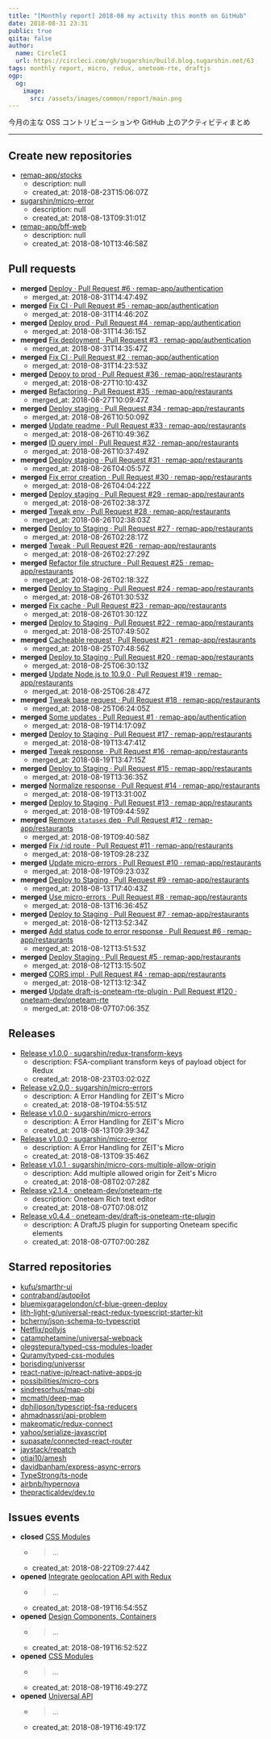 ```yaml
---
title: "[Monthly report] 2018-08 my activity this month on GitHub"
date: 2018-08-31 23:31
public: true
qiita: false
author:
  name: CircleCI
  url: https://circleci.com/gh/sugarshin/build.blog.sugarshin.net/63
tags: monthly report, micro, redux, oneteam-rte, draftjs
ogp:
  og:
    image:
      src: /assets/images/common/report/main.png
---
```


今月の主な OSS コントリビューションや GitHub 上のアクティビティまとめ

***

## Create new repositories

- [remap-app/stocks](https://github.com/remap-app/stocks)
  - description: null
  - created_at: 2018-08-23T15:06:07Z
- [sugarshin/micro-error](https://github.com/sugarshin/micro-error)
  - description: null
  - created_at: 2018-08-13T09:31:01Z
- [remap-app/bff-web](https://github.com/remap-app/bff-web)
  - description: null
  - created_at: 2018-08-10T13:46:58Z

## Pull requests

- **merged** [Deploy · Pull Request #6 · remap-app/authentication](https://github.com/remap-app/authentication/pull/6)
  - merged_at: 2018-08-31T14:47:49Z
- **merged** [Fix CI · Pull Request #5 · remap-app/authentication](https://github.com/remap-app/authentication/pull/5)
  - merged_at: 2018-08-31T14:46:20Z
- **merged** [Deploy prod · Pull Request #4 · remap-app/authentication](https://github.com/remap-app/authentication/pull/4)
  - merged_at: 2018-08-31T14:36:15Z
- **merged** [Fix deployment · Pull Request #3 · remap-app/authentication](https://github.com/remap-app/authentication/pull/3)
  - merged_at: 2018-08-31T14:35:47Z
- **merged** [Fix CI · Pull Request #2 · remap-app/authentication](https://github.com/remap-app/authentication/pull/2)
  - merged_at: 2018-08-31T14:23:53Z
- **merged** [Depoy to prod · Pull Request #36 · remap-app/restaurants](https://github.com/remap-app/restaurants/pull/36)
  - merged_at: 2018-08-27T10:10:43Z
- **merged** [Refactoring · Pull Request #35 · remap-app/restaurants](https://github.com/remap-app/restaurants/pull/35)
  - merged_at: 2018-08-27T10:09:47Z
- **merged** [Deploy staging · Pull Request #34 · remap-app/restaurants](https://github.com/remap-app/restaurants/pull/34)
  - merged_at: 2018-08-26T10:50:09Z
- **merged** [Update readme · Pull Request #33 · remap-app/restaurants](https://github.com/remap-app/restaurants/pull/33)
  - merged_at: 2018-08-26T10:49:36Z
- **merged** [ID query impl · Pull Request #32 · remap-app/restaurants](https://github.com/remap-app/restaurants/pull/32)
  - merged_at: 2018-08-26T10:37:49Z
- **merged** [Deploy staging · Pull Request #31 · remap-app/restaurants](https://github.com/remap-app/restaurants/pull/31)
  - merged_at: 2018-08-26T04:05:57Z
- **merged** [Fix error creation · Pull Request #30 · remap-app/restaurants](https://github.com/remap-app/restaurants/pull/30)
  - merged_at: 2018-08-26T04:04:22Z
- **merged** [Deploy staging · Pull Request #29 · remap-app/restaurants](https://github.com/remap-app/restaurants/pull/29)
  - merged_at: 2018-08-26T02:38:37Z
- **merged** [Tweak env · Pull Request #28 · remap-app/restaurants](https://github.com/remap-app/restaurants/pull/28)
  - merged_at: 2018-08-26T02:38:03Z
- **merged** [Deploy to Staging · Pull Request #27 · remap-app/restaurants](https://github.com/remap-app/restaurants/pull/27)
  - merged_at: 2018-08-26T02:28:17Z
- **merged** [Tweak · Pull Request #26 · remap-app/restaurants](https://github.com/remap-app/restaurants/pull/26)
  - merged_at: 2018-08-26T02:27:29Z
- **merged** [Refactor file structure · Pull Request #25 · remap-app/restaurants](https://github.com/remap-app/restaurants/pull/25)
  - merged_at: 2018-08-26T02:18:32Z
- **merged** [Deploy to Staging · Pull Request #24 · remap-app/restaurants](https://github.com/remap-app/restaurants/pull/24)
  - merged_at: 2018-08-26T01:30:53Z
- **merged** [Fix cache · Pull Request #23 · remap-app/restaurants](https://github.com/remap-app/restaurants/pull/23)
  - merged_at: 2018-08-26T01:30:12Z
- **merged** [Deploy to Staging · Pull Request #22 · remap-app/restaurants](https://github.com/remap-app/restaurants/pull/22)
  - merged_at: 2018-08-25T07:49:50Z
- **merged** [Cacheable request · Pull Request #21 · remap-app/restaurants](https://github.com/remap-app/restaurants/pull/21)
  - merged_at: 2018-08-25T07:48:56Z
- **merged** [Deploy to Staging · Pull Request #20 · remap-app/restaurants](https://github.com/remap-app/restaurants/pull/20)
  - merged_at: 2018-08-25T06:30:13Z
- **merged** [Update Node.js to 10.9.0 · Pull Request #19 · remap-app/restaurants](https://github.com/remap-app/restaurants/pull/19)
  - merged_at: 2018-08-25T06:28:47Z
- **merged** [Tweak base request · Pull Request #18 · remap-app/restaurants](https://github.com/remap-app/restaurants/pull/18)
  - merged_at: 2018-08-25T06:24:05Z
- **merged** [Some updates · Pull Request #1 · remap-app/authentication](https://github.com/remap-app/authentication/pull/1)
  - merged_at: 2018-08-19T14:17:09Z
- **merged** [Deploy to Staging · Pull Request #17 · remap-app/restaurants](https://github.com/remap-app/restaurants/pull/17)
  - merged_at: 2018-08-19T13:47:41Z
- **merged** [Tweak response · Pull Request #16 · remap-app/restaurants](https://github.com/remap-app/restaurants/pull/16)
  - merged_at: 2018-08-19T13:47:15Z
- **merged** [Deploy to Staging · Pull Request #15 · remap-app/restaurants](https://github.com/remap-app/restaurants/pull/15)
  - merged_at: 2018-08-19T13:36:35Z
- **merged** [Normalize response · Pull Request #14 · remap-app/restaurants](https://github.com/remap-app/restaurants/pull/14)
  - merged_at: 2018-08-19T13:31:00Z
- **merged** [Deploy to Staging · Pull Request #13 · remap-app/restaurants](https://github.com/remap-app/restaurants/pull/13)
  - merged_at: 2018-08-19T09:44:59Z
- **merged** [Remove `statuses` dep · Pull Request #12 · remap-app/restaurants](https://github.com/remap-app/restaurants/pull/12)
  - merged_at: 2018-08-19T09:40:58Z
- **merged** [Fix /:id route · Pull Request #11 · remap-app/restaurants](https://github.com/remap-app/restaurants/pull/11)
  - merged_at: 2018-08-19T09:28:23Z
- **merged** [Update micro-errors · Pull Request #10 · remap-app/restaurants](https://github.com/remap-app/restaurants/pull/10)
  - merged_at: 2018-08-19T09:23:03Z
- **merged** [Deploy to Staging · Pull Request #9 · remap-app/restaurants](https://github.com/remap-app/restaurants/pull/9)
  - merged_at: 2018-08-13T17:40:43Z
- **merged** [Use micro-errors · Pull Request #8 · remap-app/restaurants](https://github.com/remap-app/restaurants/pull/8)
  - merged_at: 2018-08-13T16:36:45Z
- **merged** [Deploy to Staging · Pull Request #7 · remap-app/restaurants](https://github.com/remap-app/restaurants/pull/7)
  - merged_at: 2018-08-12T13:52:34Z
- **merged** [Add status code to error response · Pull Request #6 · remap-app/restaurants](https://github.com/remap-app/restaurants/pull/6)
  - merged_at: 2018-08-12T13:51:53Z
- **merged** [Deploy Staging · Pull Request #5 · remap-app/restaurants](https://github.com/remap-app/restaurants/pull/5)
  - merged_at: 2018-08-12T13:15:50Z
- **merged** [CORS impl · Pull Request #4 · remap-app/restaurants](https://github.com/remap-app/restaurants/pull/4)
  - merged_at: 2018-08-12T13:12:34Z
- **merged** [Update draft-js-oneteam-rte-plugin · Pull Request #120 · oneteam-dev/oneteam-rte](https://github.com/oneteam-dev/oneteam-rte/pull/120)
  - merged_at: 2018-08-07T07:06:35Z

## Releases

- [Release v1.0.0 · sugarshin/redux-transform-keys](https://github.com/sugarshin/redux-transform-keys/releases/tag/v1.0.0)
  - description: FSA-compliant transform keys of payload object for Redux
  - created_at: 2018-08-23T03:02:02Z
- [Release v2.0.0 · sugarshin/micro-errors](https://github.com/sugarshin/micro-errors/releases/tag/v2.0.0)
  - description: A Error Handling for ZEIT's Micro
  - created_at: 2018-08-19T04:55:51Z
- [Release v1.0.0 · sugarshin/micro-errors](https://github.com/sugarshin/micro-errors/releases/tag/v1.0.0)
  - description: A Error Handling for ZEIT's Micro
  - created_at: 2018-08-13T09:39:34Z
- [Release v1.0.0 · sugarshin/micro-error](https://github.com/sugarshin/micro-error/releases/tag/v1.0.0)
  - description: A Error Handling for ZEIT's Micro
  - created_at: 2018-08-13T09:35:46Z
- [Release v1.0.1 · sugarshin/micro-cors-multiple-allow-origin](https://github.com/sugarshin/micro-cors-multiple-allow-origin/releases/tag/v1.0.1)
  - description: Add multiple allowed origin for Zeit's Micro
  - created_at: 2018-08-08T02:07:28Z
- [Release v2.1.4 · oneteam-dev/oneteam-rte](https://github.com/oneteam-dev/oneteam-rte/releases/tag/v2.1.4)
  - description: Oneteam Rich text editor
  - created_at: 2018-08-07T07:08:01Z
- [Release v0.4.4 · oneteam-dev/draft-js-oneteam-rte-plugin](https://github.com/oneteam-dev/draft-js-oneteam-rte-plugin/releases/tag/v0.4.4)
  - description: A DraftJS plugin for supporting Oneteam specific elements
  - created_at: 2018-08-07T07:00:28Z

## Starred repositories

- [kufu/smarthr-ui](https://github.com/kufu/smarthr-ui)
- [contraband/autopilot](https://github.com/contraband/autopilot)
- [bluemixgaragelondon/cf-blue-green-deploy](https://github.com/bluemixgaragelondon/cf-blue-green-deploy)
- [lith-light-g/universal-react-redux-typescript-starter-kit](https://github.com/lith-light-g/universal-react-redux-typescript-starter-kit)
- [bcherny/json-schema-to-typescript](https://github.com/bcherny/json-schema-to-typescript)
- [Netflix/pollyjs](https://github.com/Netflix/pollyjs)
- [catamphetamine/universal-webpack](https://github.com/catamphetamine/universal-webpack)
- [olegstepura/typed-css-modules-loader](https://github.com/olegstepura/typed-css-modules-loader)
- [Quramy/typed-css-modules](https://github.com/Quramy/typed-css-modules)
- [borisding/universsr](https://github.com/borisding/universsr)
- [react-native-jp/react-native-apps-jp](https://github.com/react-native-jp/react-native-apps-jp)
- [possibilities/micro-cors](https://github.com/possibilities/micro-cors)
- [sindresorhus/map-obj](https://github.com/sindresorhus/map-obj)
- [mcmath/deep-map](https://github.com/mcmath/deep-map)
- [dphilipson/typescript-fsa-reducers](https://github.com/dphilipson/typescript-fsa-reducers)
- [ahmadnassri/api-problem](https://github.com/ahmadnassri/api-problem)
- [makeomatic/redux-connect](https://github.com/makeomatic/redux-connect)
- [yahoo/serialize-javascript](https://github.com/yahoo/serialize-javascript)
- [supasate/connected-react-router](https://github.com/supasate/connected-react-router)
- [jaystack/repatch](https://github.com/jaystack/repatch)
- [otiai10/amesh](https://github.com/otiai10/amesh)
- [davidbanham/express-async-errors](https://github.com/davidbanham/express-async-errors)
- [TypeStrong/ts-node](https://github.com/TypeStrong/ts-node)
- [airbnb/hypernova](https://github.com/airbnb/hypernova)
- [thepracticaldev/dev.to](https://github.com/thepracticaldev/dev.to)

## Issues events

- **closed** [CSS Modules](https://github.com/remap-app/bff-web/issues/2)
  - > ...
  - created_at: 2018-08-22T09:27:44Z
- **opened** [Integrate geolocation API with Redux](https://github.com/remap-app/bff-web/issues/4)
  - > ...
  - created_at: 2018-08-19T16:54:55Z
- **opened** [Design Components, Containers](https://github.com/remap-app/bff-web/issues/3)
  - > ...
  - created_at: 2018-08-19T16:52:52Z
- **opened** [CSS Modules](https://github.com/remap-app/bff-web/issues/2)
  - > ...
  - created_at: 2018-08-19T16:49:27Z
- **opened** [Universal API](https://github.com/remap-app/bff-web/issues/1)
  - > ...
  - created_at: 2018-08-19T16:49:17Z
